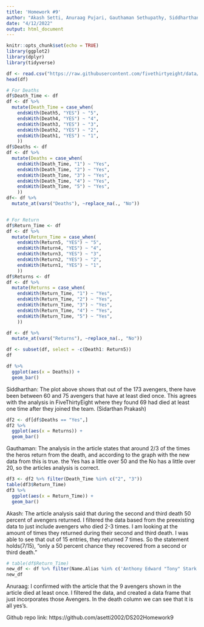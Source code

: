 ```yaml
---
title: 'Homework #9'
author: "Akash Setti, Anuraag Pujari, Gauthaman Sethupathy, Siddharthan Prakash"
date: "4/12/2022"
output: html_document
---
```


```r
knitr::opts_chunk$set(echo = TRUE)
library(ggplot2)
library(dplyr)
library(tidyverse)
```


```r
df <- read.csv("https://raw.githubusercontent.com/fivethirtyeight/data/master/avengers/avengers.csv", stringsAsFactors = FALSE)
head(df)
```



```r
# For Deaths
df$Death_Time <- df
df <- df %>%
  mutate(Death_Time = case_when(
    endsWith(Death5, "YES") ~ "5",
    endsWith(Death4, "YES") ~ "4",
    endsWith(Death3, "YES") ~ "3",
    endsWith(Death2, "YES") ~ "2",
    endsWith(Death1, "YES") ~ "1",
    ))
df$Deaths <- df
df <- df %>%
  mutate(Deaths = case_when(
    endsWith(Death_Time, "1") ~ "Yes",
    endsWith(Death_Time, "2") ~ "Yes",
    endsWith(Death_Time, "3") ~ "Yes",
    endsWith(Death_Time, "4") ~ "Yes",
    endsWith(Death_Time, "5") ~ "Yes",
    ))
df<- df %>%
  mutate_at(vars("Deaths"), ~replace_na(., "No"))


# For Return 
df$Return_Time <- df
df <- df %>%
  mutate(Return_Time = case_when(
    endsWith(Return5, "YES") ~ "5",
    endsWith(Return4, "YES") ~ "4",
    endsWith(Return3, "YES") ~ "3",
    endsWith(Return2, "YES") ~ "2",
    endsWith(Return1, "YES") ~ "1",
    ))
df$Returns <- df
df <- df %>%
  mutate(Returns = case_when(
    endsWith(Return_Time, "1") ~ "Yes",
    endsWith(Return_Time, "2") ~ "Yes",
    endsWith(Return_Time, "3") ~ "Yes",
    endsWith(Return_Time, "4") ~ "Yes",
    endsWith(Return_Time, "5") ~ "Yes",
    ))

df <- df %>%
  mutate_at(vars("Returns"), ~replace_na(., "No"))

df <- subset(df, select = -c(Death1: Return5))
df
```

```r
df %>%
  ggplot(aes(x = Deaths)) +
  geom_bar()
```


Siddharthan:
The plot above shows that out of the 173 avengers, there have been between 60 and 75 avengers that have at least died once. This agrees with the analysis in FiveThirtyEight where they found 69 had died at least one time after they joined the team. (Sidarthan Prakash)


```r
df2 <- df[df$Deaths == "Yes",]
df2 %>%
  ggplot(aes(x = Returns)) +
  geom_bar()
```

Gauthaman: 
The analysis in the article states that around 2/3 of the times the heros return from the death, and according to the graph with the new data from this is true. the Yes has a little over 50 and the No has a little over 20, so the articles analysis is correct.

```r
df3 <- df2 %>% filter(Death_Time %in% c("2", "3"))
table(df3$Return_Time)
df3 %>%
  ggplot(aes(x = Return_Time)) +
  geom_bar()
```


Akash: 
The article analysis said that during the second and third death 50 percent of avengers returned. I filtered the data based from the preexisting data to just include avengers who died 2-3 times. I am looking at the amount of times they returned during their second and third death. I was able to see that out of 15 entries, they returned 7 times. So the statement holds(7/15), "only a 50 percent chance they recovered from a second or third death."


```r
# table(df$Return_Time)
new_df <- df %>% filter(Name.Alias %in% c('Anthony Edward "Tony" Stark', "Robert Bruce Banner", "Thor Odinson", "Steven Rogers", "Clinton Francis Barton", "Natalia Alianovna Romanova", "Pietro Maximoff", "Wanda Maximoff", "Victor Shade (alias)"))
new_df


```


Anuraag:
I confirmed with the article that the 9 avengers shown in the article died at least once. I filtered the data, and created a data frame that just incorporates those Avengers. In the death column we can see that it is all yes's. 


Github repo link: https://github.com/asetti2002/DS202Homework9

